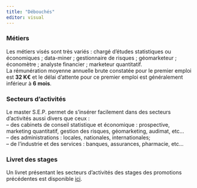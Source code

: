 ```yaml
---
title: "Débouchés"
editor: visual
---
```


### Métiers

Les métiers visés sont très variés : chargé d'études statistiques ou économiques ; data-miner ; gestionnaire de risques ; géomarketeur ; économètre ; analyste financier ; marketeur quantitatif.\
La rémunération moyenne annuelle brute constatée pour le premier emploi est **32 K€** et le délai d'attente pour ce premier emploi est généralement inférieur à **6 mois**.\

### Secteurs d'activités

Le master S.E.P. permet de s'insérer facilement dans des secteurs d'activités aussi divers que ceux :\
-- des cabinets de conseil statistique et économique : prospective, marketing quantitatif, gestion des risques, géomarketing, audimat, etc...\
-- des administrations : locales, nationales, internationales;\
-- de l'industrie et des services : banques, assurances, pharmacie, etc...

### Livret des stages

Un livret présentant les secteurs d'activités des stages des promotions précédentes est disponible [ici](https://livret-des-stages.quarto.pub/livret-des-stage/).

